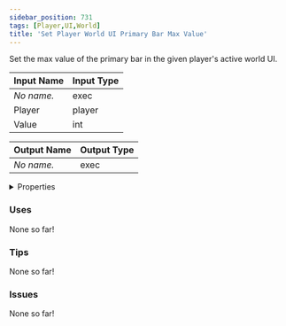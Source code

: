 ```yaml
---
sidebar_position: 731
tags: [Player,UI,World]
title: 'Set Player World UI Primary Bar Max Value'
---
```


Set the max value of the primary bar in the given player's active world UI.




<EsbSvg />

| Input Name | Input Type |
|-----------|-----------|
| *No name.* | exec |
| Player | player |
| Value | int |

| Output Name | Output Type |
|-----------|-----------|
| *No name.* | exec |


<details>
  <summary>Properties</summary>
  <div>
    <div>
    <table>
      <thead>
        <tr>
          <th>Is beta required?</th>
          <th>❌</th>
        </tr>
        <tr>
          <th>Is this chip a trolling risk?</th>
          <th>❌</th>
        </tr>
        <tr>
          <th>Is this chip a role assignment risk?</th>
          <th>❌</th>
        </tr>
        <tr>
          <th>Chip UUID</th>
          <th>eafda897-0a2a-41a7-bce4-7f7b62c7e887</th>
        </tr>
      </thead>
    </table>
    </div>
  </div>
</details>

### Uses

None so far!

### Tips

None so far!

### Issues

None so far!